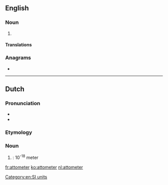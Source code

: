 ==English==

===Noun===
{{en-noun}}

# {{alternative spelling of|attometre|from=US|lang=en}}

====Translations====
{{trans-see|attometre}}

===Anagrams===
* {{l|en|attometre}}

[[Category:en:SI units]]

----

==Dutch==

===Pronunciation===
* {{audio|Nl-attometer.ogg|Audio|lang=nl}}
* {{hyphenation|at|to|me|ter|lang=nl}}

===Etymology===
{{prefix|atto|meter|lang=nl}}

===Noun===
{{nl-noun|m|-s|-}}

# {{l|en|attometer}}: 10<sup>-18</sup> meter

[[fr:attometer]]
[[ko:attometer]]
[[nl:attometer]]
